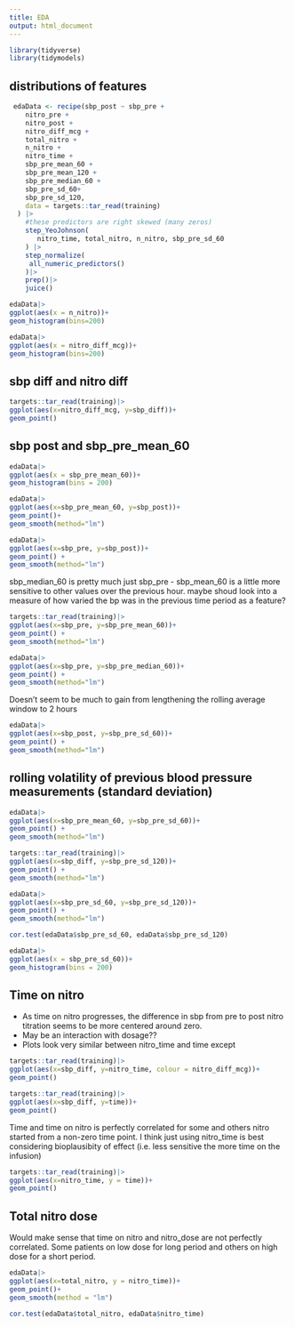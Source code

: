 ```yaml
---
title: EDA
output: html_document
---
```


```r
library(tidyverse)
library(tidymodels)
```

## distributions of features

```r
 edaData <- recipe(sbp_post ~ sbp_pre +
    nitro_pre +
    nitro_post +
    nitro_diff_mcg +
    total_nitro +
    n_nitro +
    nitro_time +
    sbp_pre_mean_60 +
    sbp_pre_mean_120 +
    sbp_pre_median_60 +
    sbp_pre_sd_60+
    sbp_pre_sd_120,
    data = targets::tar_read(training)
  ) |>
    #these predictors are right skewed (many zeros)
    step_YeoJohnson(
       nitro_time, total_nitro, n_nitro, sbp_pre_sd_60
    ) |>
    step_normalize(
     all_numeric_predictors()
    )|>
    prep()|>
    juice()
```

```r
edaData|>
ggplot(aes(x = n_nitro))+
geom_histogram(bins=200)
```
```r
edaData|>
ggplot(aes(x = nitro_diff_mcg))+
geom_histogram(bins=200)
```


## sbp diff and nitro diff

```r
targets::tar_read(training)|>
ggplot(aes(x=nitro_diff_mcg, y=sbp_diff))+
geom_point()
```


## sbp post and sbp_pre_mean_60
```r
edaData|>
ggplot(aes(x = sbp_pre_mean_60))+
geom_histogram(bins = 200)
```
```r
edaData|>
ggplot(aes(x=sbp_pre_mean_60, y=sbp_post))+
geom_point()+
geom_smooth(method="lm")
```
```r
edaData|>
ggplot(aes(x=sbp_pre, y=sbp_post))+
geom_point() +
geom_smooth(method="lm")
```

sbp_median_60 is pretty much just sbp_pre - sbp_mean_60 is a little more sensitive to other values over the previous hour. maybe shoud look into a measure of how varied the bp was in the previous time period as a feature? 

```r
targets::tar_read(training)|>
ggplot(aes(x=sbp_pre, y=sbp_pre_mean_60))+
geom_point() +
geom_smooth(method="lm")
```


```r
edaData|>
ggplot(aes(x=sbp_pre, y=sbp_pre_median_60))+
geom_point() +
geom_smooth(method="lm")
```

Doesn't seem to be much to gain from lengthening the rolling average window to 2 hours
```r
edaData|>
ggplot(aes(x=sbp_post, y=sbp_pre_sd_60))+
geom_point() +
geom_smooth(method="lm")
```

## rolling volatility of previous blood pressure measurements (standard deviation)
```r
edaData|>
ggplot(aes(x=sbp_pre_mean_60, y=sbp_pre_sd_60))+
geom_point() +
geom_smooth(method="lm")
```
```r
targets::tar_read(training)|>
ggplot(aes(x=sbp_diff, y=sbp_pre_sd_120))+
geom_point() +
geom_smooth(method="lm")
```
```r
edaData|>
ggplot(aes(x=sbp_pre_sd_60, y=sbp_pre_sd_120))+
geom_point() +
geom_smooth(method="lm")
```

```r
cor.test(edaData$sbp_pre_sd_60, edaData$sbp_pre_sd_120)
```

```r
edaData|>
ggplot(aes(x = sbp_pre_sd_60))+
geom_histogram(bins = 200)
```

## Time on nitro

- As time on nitro progresses, the difference in sbp from pre to post nitro titration seems to be more centered around zero. 
- May be an interaction with dosage??
- Plots look very similar between nitro_time and time except 

```r
targets::tar_read(training)|>
ggplot(aes(x=sbp_diff, y=nitro_time, colour = nitro_diff_mcg))+
geom_point() 
```

```r
targets::tar_read(training)|>
ggplot(aes(x=sbp_diff, y=time))+
geom_point()
```

Time and time on nitro is perfectly correlated for some and others nitro started from a non-zero time point. I think just using nitro_time is best considering bioplausibity of effect (i.e. less sensitive the more time on the infusion)

```r
targets::tar_read(training)|>
ggplot(aes(x=nitro_time, y = time))+
geom_point()
```

## Total nitro dose

Would make sense that time on nitro and nitro_dose are not perfectly correlated. Some patients on low dose for long period and others on high dose for a short period.

```r
edaData|>
ggplot(aes(x=total_nitro, y = nitro_time))+
geom_point()+
geom_smooth(method = "lm")
```

```r
cor.test(edaData$total_nitro, edaData$nitro_time)
```